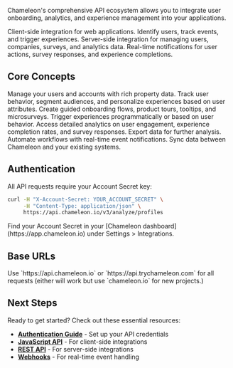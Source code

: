 Chameleon's comprehensive API ecosystem allows you to integrate user onboarding, analytics, and experience management into your applications.

<CardGroup cols={3}>
  <Card title="JavaScript API" icon="code" href="/js/overview">
    Client-side integration for web applications. Identify users, track events, and trigger experiences.
  </Card>
  <Card title="REST API" icon="server" href="/api/overview">
    Server-side integration for managing users, companies, surveys, and analytics data.
  </Card>
  <Card title="Webhooks" icon="webhook" href="/webhooks/overview">
    Real-time notifications for user actions, survey responses, and experience completions.
  </Card>
</CardGroup>

## Core Concepts

<AccordionGroup>
  <Accordion title="User Profiles & Companies">
    Manage your users and accounts with rich property data. Track user behavior, segment audiences, and personalize experiences based on user attributes.
  </Accordion>

  <Accordion title="Experiences & Tours">
    Create guided onboarding flows, product tours, tooltips, and microsurveys. Trigger experiences programmatically or based on user behavior.
  </Accordion>

  <Accordion title="Analytics & Responses">
    Access detailed analytics on user engagement, experience completion rates, and survey responses. Export data for further analysis.
  </Accordion>

  <Accordion title="Automation & Webhooks">
    Automate workflows with real-time event notifications. Sync data between Chameleon and your existing systems.
  </Accordion>
</AccordionGroup>

## Authentication

All API requests require your Account Secret key:

```bash
curl -H "X-Account-Secret: YOUR_ACCOUNT_SECRET" \
     -H "Content-Type: application/json" \
     https://api.chameleon.io/v3/analyze/profiles
```

<Info>
Find your Account Secret in your [Chameleon dashboard](https://app.chameleon.io) under Settings > Integrations.
</Info>

## Base URLs

<Note>
Use `https://api.chameleon.io` or `https://api.trychameleon.com` for all requests (either will work but use `chameleon.io` for new projects.)
</Note>

## Next Steps

Ready to get started? Check out these essential resources:

- **[Authentication Guide](/authentication)** - Set up your API credentials
- **[JavaScript API](/js/overview)** - For client-side integrations
- **[REST API](/api/overview)** - For server-side integrations
- **[Webhooks](/webhooks/overview)** - For real-time event handling